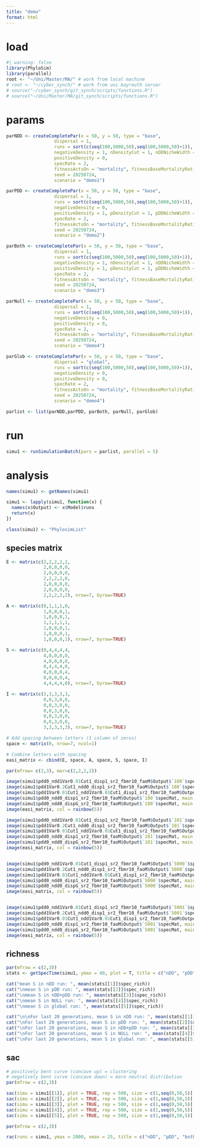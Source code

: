 ```yaml
---
title: "demo"
format: html
---
```


# load
```r
#| warning: false
library(PhyloSim)
library(parallel)
root <- "~/Uni/Master/MA/" # work from local machine
# root <- "~/cyber_synch/" # work from uni bayreuth server
# source("~/cyber_synch/git_synch/scripts/functions.R")
# source("~/Uni/Master/MA/git_synch/scripts/functions.R")
```

# params

```r
parNDD <- createCompletePar(x = 50, y = 50, type = "base",
                  dispersal = 1,
                  runs = sort(c(seq(100,5000,50),seq(100,5000,50)+1)),
                  negativeDensity = 1, nDensityCut = 1, nDDNicheWidth = .01,
                  positiveDensity = 0, 
                  specRate = 2,
                  fitnessActsOn = "mortality", fitnessBaseMortalityRatio = 10,
                  seed = 20250724,
                  scenario = "demo1")

parPDD <- createCompletePar(x = 50, y = 50, type = "base",
                  dispersal = 1,
                  runs = sort(c(seq(100,5000,50),seq(100,5000,50)+1)),
                  negativeDensity = 0,
                  positiveDensity = 1, pDensityCut = 1, pDDNicheWidth = .2, 
                  specRate = 2,
                  fitnessActsOn = "mortality", fitnessBaseMortalityRatio = 10,
                  seed = 20250724,
                  scenario = "demo2")

parBoth <- createCompletePar(x = 50, y = 50, type = "base",
                  dispersal = 1,
                  runs = sort(c(seq(100,5000,50),seq(100,5000,50)+1)),
                  negativeDensity = 1, nDensityCut = 1, nDDNicheWidth = .01,
                  positiveDensity = 1, pDensityCut = 1, pDDNicheWidth = .01, 
                  specRate = 2,
                  fitnessActsOn = "mortality", fitnessBaseMortalityRatio = 10,
                  seed = 20250724,
                  scenario = "demo3")

parNull <- createCompletePar(x = 50, y = 50, type = "base",
                  dispersal = 1,
                  runs = sort(c(seq(100,5000,50),seq(100,5000,50)+1)),
                  negativeDensity = 0,
                  positiveDensity = 0, 
                  specRate = 2,
                  fitnessActsOn = "mortality", fitnessBaseMortalityRatio = 10,
                  seed = 20250724,
                  scenario = "demo4")

parGlob <- createCompletePar(x = 50, y = 50, type = "base",
                  dispersal = "global",
                  runs = sort(c(seq(100,5000,50),seq(100,5000,50)+1)),
                  negativeDensity = 0,
                  positiveDensity = 0, 
                  specRate = 2,
                  fitnessActsOn = "mortality", fitnessBaseMortalityRatio = 10,
                  seed = 20250724,
                  scenario = "demo4")

parlist <- list(parNDD,parPDD, parBoth, parNull, parGlob)
```

# run

```r
simu1 <- runSimulationBatch(pars = parlist, parallel = 5)
```

# analysis
```r
names(simu1) <- getNames(simu1)

simu1 <- lapply(simu1, function(x) {
  names(x$Output) <- x$Model$runs
  return(x)
})

class(simu1) <- "PhylosimList"
```

## species matrix

```r
E <- matrix(c(2,2,2,2,2,
              2,0,0,0,0,
              2,0,0,0,0,
              2,2,2,2,0,
              2,0,0,0,0,
              2,0,0,0,0,
              2,2,2,2,2), nrow=7, byrow=TRUE)

A <- matrix(c(0,1,1,1,0,
              1,0,0,0,1,
              1,0,0,0,1,
              1,1,1,1,1,
              1,0,0,0,1,
              1,0,0,0,1,
              1,0,0,0,1), nrow=7, byrow=TRUE)

S <- matrix(c(0,4,4,4,4,
              4,0,0,0,0,
              4,0,0,0,0,
              0,4,4,4,0,
              0,0,0,0,4,
              0,0,0,0,4,
              4,4,4,4,0), nrow=7, byrow=TRUE)

I <- matrix(c(3,3,3,3,3,
              0,0,3,0,0,
              0,0,3,0,0,
              0,0,3,0,0,
              0,0,3,0,0,
              0,0,3,0,0,
              3,3,3,3,3), nrow=7, byrow=TRUE)

# Add spacing between letters (1 column of zeros)
space <- matrix(0, nrow=7, ncol=1)

# Combine letters with spacing
easi_matrix <- cbind(E, space, A, space, S, space, I)
```

```r
par(mfrow= c(2,3), mar=c(2,2,2,2))

image(simu1$pdd0_ndd1Var0.01Cut1_disp1_sr2_fbmr10_faoM$Output$`100`$specMat, main = "ndd_100")
image(simu1$pdd1Var0.2Cut1_ndd0_disp1_sr2_fbmr10_faoM$Output$`100`$specMat, main = "pdd_100")
image(simu1$pdd1Var0.01Cut1_ndd1Var0.01Cut1_disp1_sr2_fbmr10_faoM$Output$`100`$specMat, main = "both_100")
image(simu1$pdd0_ndd0_disp1_sr2_fbmr10_faoM$Output$`100`$specMat, main = "none_100")
image(simu1$pdd0_ndd0_dispG_sr2_fbmr10_faoM$Output$`100`$specMat, main = "glob_100")
image(easi_matrix, col = rainbow(5))

image(simu1$pdd0_ndd1Var0.01Cut1_disp1_sr2_fbmr10_faoM$Output$`101`$specMat, main = "ndd_101")
image(simu1$pdd1Var0.2Cut1_ndd0_disp1_sr2_fbmr10_faoM$Output$`101`$specMat, main = "pdd_101")
image(simu1$pdd1Var0.01Cut1_ndd1Var0.01Cut1_disp1_sr2_fbmr10_faoM$Output$`101`$specMat, main = "both_101")
image(simu1$pdd0_ndd0_disp1_sr2_fbmr10_faoM$Output$`101`$specMat, main = "none_101")
image(simu1$pdd0_ndd0_dispG_sr2_fbmr10_faoM$Output$`101`$specMat, main = "glob_101")
image(easi_matrix, col = rainbow(5))


image(simu1$pdd0_ndd1Var0.01Cut1_disp1_sr2_fbmr10_faoM$Output$`5000`$specMat, main = "ndd_5000")
image(simu1$pdd1Var0.2Cut1_ndd0_disp1_sr2_fbmr10_faoM$Output$`5000`$specMat, main = "pdd_5000")
image(simu1$pdd1Var0.01Cut1_ndd1Var0.01Cut1_disp1_sr2_fbmr10_faoM$Output$`5000`$specMat, main = "both_5000")
image(simu1$pdd0_ndd0_disp1_sr2_fbmr10_faoM$Output$`5000`$specMat, main = "none_5000")
image(simu1$pdd0_ndd0_dispG_sr2_fbmr10_faoM$Output$`5000`$specMat, main = "glob_5000")
image(easi_matrix, col = rainbow(5))


image(simu1$pdd0_ndd1Var0.01Cut1_disp1_sr2_fbmr10_faoM$Output$`5001`$specMat, main = "ndd_5001")
image(simu1$pdd1Var0.2Cut1_ndd0_disp1_sr2_fbmr10_faoM$Output$`5001`$specMat, main = "pdd_5001")
image(simu1$pdd1Var0.01Cut1_ndd1Var0.01Cut1_disp1_sr2_fbmr10_faoM$Output$`5001`$specMat, main = "both_5001")
image(simu1$pdd0_ndd0_disp1_sr2_fbmr10_faoM$Output$`5001`$specMat, main = "none_5001")
image(simu1$pdd0_ndd0_dispG_sr2_fbmr10_faoM$Output$`5001`$specMat, main = "glob_5001")
image(easi_matrix, col = rainbow(5))

```

## richness
```r
par(mfrow = c(2,3))
stats <- getSpecTime(simu1, ymax = 40, plot = T, title = c("nDD", "pDD", "both", "none", "global"))

cat("mean S in nDD run: ", mean(stats[[1]]$spec_rich))
cat("\nmean S in pDD run: ", mean(stats[[2]]$spec_rich))
cat("\nmean S in nDD+pDD run: ", mean(stats[[3]]$spec_rich))
cat("\nmean S in NULL run: ", mean(stats[[4]]$spec_rich))
cat("\nmean S in global run: ", mean(stats[[5]]$spec_rich))

cat("\n\nFor last 20 generations, mean S in nDD run: ", mean(stats[[1]]$spec_rich[80:100]))
cat("\nFor last 20 generations, mean S in pDD run: ", mean(stats[[2]]$spec_rich[80:100]))
cat("\nFor last 20 generations, mean S in nDD+pDD run: ", mean(stats[[3]]$spec_rich[80:100]))
cat("\nFor last 20 generations, mean S in NULL run: ", mean(stats[[4]]$spec_rich[80:100]))
cat("\nFor last 20 generations, mean S in global run: ", mean(stats[[5]]$spec_rich[80:100]))
```
## sac
```r
# positively bent curve (concave up) = clustering 
# negatively bent curve (concave down) = more neutral distribution
par(mfrow = c(2,3))

sac(simu = simu1[[1]], plot = TRUE, rep = 500, size = c(1,seq(0,50,5)[-1]))
sac(simu = simu1[[2]], plot = TRUE, rep = 500, size = c(1,seq(0,50,5)[-1]))
sac(simu = simu1[[3]], plot = TRUE, rep = 500, size = c(1,seq(0,50,5)[-1]))
sac(simu = simu1[[4]], plot = TRUE, rep = 500, size = c(1,seq(0,50,5)[-1]))
sac(simu = simu1[[5]], plot = TRUE, rep = 500, size = c(1,seq(0,50,5)[-1]))
```

```r
par(mfrow = c(2,3))

rac(runs = simu1, ymax = 2000, xmax = 25, title = c("nDD", "pDD", "both", "none", "global"), plot_type = "line")
```

